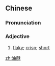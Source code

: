 ==Chinese==
{{zh-forms}}

===Pronunciation===
{{zh-pron
|m=yóusū
|c=jau4 sou1
|mn=qz,xm,zz:iû-so͘
|cat=adj
}}

===Adjective===
{{zh-adj}}

# [[flaky]]; [[crisp]]; [[short]]

[[zh:油酥]]